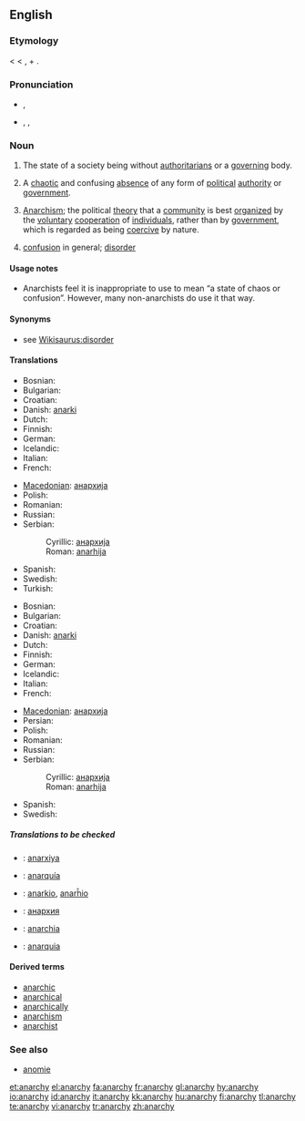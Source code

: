 {{rfc|the heat is now off. Time to clean up and unprotect}}
==English==
{{wikipedia}}

===Etymology===
{{NL.}} {{term|anarchia}} < {{AGr.}} {{term|sc=polytonic|ἀναρχία|tr=anarchía}} < {{term|sc=polytonic|ἀν-|tr=an-||not}}, + {{term|sc=polytonic|ἀρχός|tr=archos||ruler, authority}}.

===Pronunciation===
* {{a|UK}} {{IPA|/ˈænəki/}}, {{SAMPA|/"{n@ki/}}
* {{a|US}} {{enPR|ănʹər-kē}}, {{IPA|/ˈænɚki/}}, {{SAMPA|/"{n@`ki/}}

===Noun===
{{en-noun|anarchies|-}}

# {{uncountable}} The state of a society being without [[authoritarians]] or a [[govern]]ing body.
# {{countable}} A [[chaotic]] and confusing [[absence]] of any form of [[political]] [[authority]] or [[government]].
# {{uncountable}} [[anarchism|Anarchism]]; the political [[theory]] that a [[community]] is best [[organize|organized]] by the [[voluntary]] [[cooperation]] of [[individual]]s, rather than by [[government]], which is regarded as being [[coercive]] by nature.
# [[confusion]] in general; [[disorder]]

====Usage notes====
{{unreferenced}}
* {{sense|confusion in general}} Anarchists feel it is inappropriate to use {{term|anarchy}} to mean “a state of chaos or confusion”. However, many non-anarchists do use it that way.

{{seeCites}}

====Synonyms====
* see [[Wikisaurus:disorder]]

====Translations====
{{trans-top|absence of any form of political authority or government}}
* Bosnian: {{t-|bs|anarhija|f}}
* Bulgarian: {{t+|bg|анархия|f|sc=Cyrl}}
* Croatian: {{t-|hr|anarhija|f}}
* Danish: [[anarki]] {{g|Danish}}
* Dutch: {{t-|nl|anarchie|f}}
* Finnish: {{t+|fi|anarkia}}
* German: {{t+|de|Anarchie|f}}
* Icelandic: {{t-|is|stjórnleysi|n}}
* Italian: {{t+|it|anarchia|f}}
* French: {{t+|fr|anarchie|f}}
{{trans-mid}}
* [[Macedonian]]: [[анархија]] {{f}}
* Polish: {{t+|pl|anarchia}}
* Romanian: {{t-|ro|anarhie}}
* Russian: {{t+|ru|анархия|f|tr=anárχija|sc=Cyrl}}
* Serbian:
*: Cyrillic: [[анархија]] {{f}}
*: Roman: [[anarhija]] {{f}}
* Spanish: {{t+|es|anarquía|f}}
* Swedish: {{t+|sv|anarki|c}}
* Turkish: {{t+|tr|anarşi}}
{{trans-bottom}}

{{trans-top|political disorder and confusion}}
* Bosnian: {{t-|bs|anarhija|f}}
* Bulgarian: {{t+|bg|анархия|f|sc=Cyrl}}
* Croatian: {{t-|hr|anarhija|f}}
* Danish: [[anarki]] {{g|Danish}}
* Dutch: {{t-|nl|anarchie|f}}
* Finnish: {{t+|fi|anarkia}}
* German: {{t+|de|Anarchie|f}}
* Icelandic: {{t-|is|stjórnleysi|n}}
* Italian: {{t+|it|anarchia|f}}
* French: {{t+|fr|anarchie|f}}
{{trans-mid}}
* [[Macedonian]]: [[анархија]] {{f}}
* Persian: {{FAchar|[[هرج و مرج]]}}
* Polish: {{t+|pl|anarchia}}
* Romanian: {{t-|ro|anarhie}}
* Russian: {{t+|ru|анархия|f|tr=anárχija|sc=Cyrl}}
* Serbian:
*: Cyrillic: [[анархија]] {{f}}
*: Roman: [[anarhija]] {{f}}
* Spanish: {{t+|es|anarquía|f}}
* Swedish: {{t+|sv|anarki|c}}
{{trans-bottom}}

=====Translations to be checked=====
{{checktrans-top}}
* {{ttbc|Azerbaijani}}: [[anarxiya]]
* {{ttbc|Catalan}}: [[anarquía]] {{f}}
* {{ttbc|Esperanto}}: [[anarkio]], [[anarĥio]]
{{trans-mid}}
* {{ttbc|Kyrgyz}}: [[анархия]]
* {{ttbc|Latin}}: [[anarchia]] {{f}}
* {{ttbc|Portuguese}}: [[anarquia]] {{f}}
{{trans-bottom}}

====Derived terms====
* [[anarchic]]
* [[anarchical]]
* [[anarchically]]
* [[anarchism]]
* [[anarchist]]

===See also===
* [[anomie]]

[[et:anarchy]]
[[el:anarchy]]
[[fa:anarchy]]
[[fr:anarchy]]
[[gl:anarchy]]
[[hy:anarchy]]
[[io:anarchy]]
[[id:anarchy]]
[[it:anarchy]]
[[kk:anarchy]]
[[hu:anarchy]]
[[fi:anarchy]]
[[tl:anarchy]]
[[te:anarchy]]
[[vi:anarchy]]
[[tr:anarchy]]
[[zh:anarchy]]